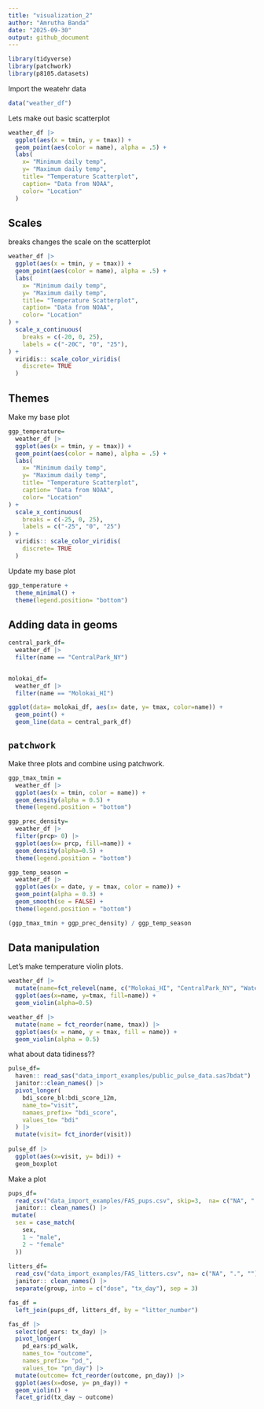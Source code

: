 ```yaml
---
title: "visualization_2"
author: "Amrutha Banda"
date: "2025-09-30"
output: github_document
---
```



```r
library(tidyverse)
library(patchwork)
library(p8105.datasets)
```


Import the weatehr data
```r
data("weather_df")
```

Lets make out basic  scatterplot
```r
weather_df |> 
  ggplot(aes(x = tmin, y = tmax)) + 
  geom_point(aes(color = name), alpha = .5) +
  labs(
    x= "Minimum daily temp", 
    y= "Maximum daily temp", 
    title= "Temperature Scatterplot", 
    caption= "Data from NOAA", 
    color= "Location"
  )
```


## Scales


breaks changes the scale on the scatterplot
```r
weather_df |>
  ggplot(aes(x = tmin, y = tmax)) + 
  geom_point(aes(color = name), alpha = .5) +
  labs(
    x= "Minimum daily temp", 
    y= "Maximum daily temp", 
    title= "Temperature Scatterplot", 
    caption= "Data from NOAA", 
    color= "Location" 
) + 
  scale_x_continuous(
    breaks = c(-20, 0, 25), 
    labels = c("-20C", "0", "25"),
) +
  viridis:: scale_color_viridis(
    discrete= TRUE
  )
```


## Themes 

Make my base plot 
```r
ggp_temperature= 
  weather_df |> 
  ggplot(aes(x = tmin, y = tmax)) + 
  geom_point(aes(color = name), alpha = .5) +
  labs(
    x= "Minimum daily temp", 
    y= "Maximum daily temp", 
    title= "Temperature Scatterplot", 
    caption= "Data from NOAA", 
    color= "Location" 
) + 
  scale_x_continuous(
    breaks = c(-25, 0, 25), 
    labels = c("-25", "0", "25")
) +
  viridis:: scale_color_viridis(
    discrete= TRUE
  )

```

Update my base plot 

```r
ggp_temperature +
  theme_minimal() +
  theme(legend.position= "bottom")
```

## Adding data in geoms

```r
central_park_df= 
  weather_df |> 
  filter(name == "CentralPark_NY")


molokai_df= 
  weather_df |> 
  filter(name == "Molokai_HI")

ggplot(data= molokai_df, aes(x= date, y= tmax, color=name)) +
  geom_point() +
  geom_line(data = central_park_df)
```

## `patchwork`

Make three plots and combine using patchwork. 

```r
ggp_tmax_tmin = 
  weather_df |> 
  ggplot(aes(x = tmin, color = name)) + 
  geom_density(alpha = 0.5) +
  theme(legend.position = "bottom")

ggp_prec_density= 
  weather_df |> 
  filter(prcp> 0) |>
  ggplot(aes(x= prcp, fill=name)) + 
  geom_density(alpha=0.5) +
  theme(legend.position = "bottom")

ggp_temp_season = 
  weather_df |> 
  ggplot(aes(x = date, y = tmax, color = name)) + 
  geom_point(alpha = 0.3) +
  geom_smooth(se = FALSE) +
  theme(legend.position = "bottom")

(ggp_tmax_tmin + ggp_prec_density) / ggp_temp_season
```

## Data manipulation 

Let's make temperature violin plots. 

```r
weather_df |> 
  mutate(name=fct_relevel(name, c("Molokai_HI", "CentralPark_NY", "Waterhole_WA")) |> 
  ggplot(aes(x=name, y=tmax, fill=name)) +
  geom_violin(alpha=0.5)
```

```r
weather_df |> 
  mutate(name = fct_reorder(name, tmax)) |>
  ggplot(aes(x = name, y = tmax, fill = name)) +
  geom_violin(alpha = 0.5)
```

what about data tidiness??

```r
pulse_df= 
  haven:: read_sas("data_import_examples/public_pulse_data.sas7bdat") |> 
  janitor::clean_names() |> 
  pivot_longer(
    bdi_score_bl:bdi_score_12m,
    name_to="visit", 
    namaes_prefix= "bdi_score",
    values_to= "bdi"
  ) |> 
  mutate(visit= fct_inorder(visit)) 
  
pulse_df |> 
  ggplot(aes(x=visit, y= bdi)) + 
  geom_boxplot
```


Make a plot 

```r
pups_df= 
  read_csv("data_import_examples/FAS_pups.csv", skip=3,  na= c("NA", ".", "")) |> 
  janitor:: clean_names() |> 
 mutate(
  sex = case_match(
    sex,
    1 ~ "male",
    2 ~ "female"
  ))
  
litters_df= 
  read_csv("data_import_examples/FAS_litters.csv", na= c("NA", ".", "")) |> 
  janitor:: clean_names() |> 
  separate(group, into = c("dose", "tx_day"), sep = 3)

fas_df = 
  left_join(pups_df, litters_df, by = "litter_number")

fas_df |> 
  select(pd_ears: tx_day) |> 
  pivot_longer(
    pd_ears:pd_walk, 
    names_to= "outcome", 
    names_prefix= "pd_", 
    values_to= "pn_day") |> 
  mutate(outcome= fct_reorder(outcome, pn_day)) |> 
  ggplot(aes(x=dose, y= pn_day)) + 
  geom_violin() +
  facet_grid(tx_day ~ outcome)
```

